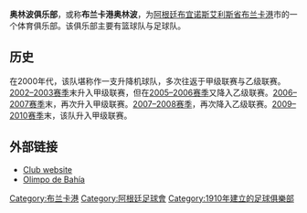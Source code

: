 {{noteTA|G1=足球|G2=南美球會}}
{{Football club infobox 
| clubname  = 奧林普
| image     = 
| fullname  = 奥林波俱乐部 
| nickname  = ''Aurinegro'' (金黑)
| founded   = 1910年10月15日
| city      = [[阿根廷|阿根廷]][[布宜诺斯艾利斯省|布宜诺斯艾利斯省]][[布兰卡港|布兰卡港]]
| ground    = Roberto Natalio Carminatti体育场
| capacity  = 20.000
| chairman  = Alfredo Dagna
| manager   = Mario Sciacqua
| league    = [[阿根廷足球乙級聯賽|阿根廷足球乙級聯賽]]
| season    = 2017–18
| position  = 阿甲，第 28 位（降級）
| website   = http://www.clubolimpo.com/
|pattern_la1      = _olimpo1617h
|pattern_b1       = _olimpo1617h
|pattern_ra1      = _olimpo1617h
|pattern_sh1      = _olimpo1617h
|pattern_so1      =_olimpo
|leftarm1         = 000000
|body1            = 000000
|rightarm1        = 000000
|shorts1          = 000000
|socks1           = 000000
|pattern_la2      = _olimpo1617a
|pattern_b2       = _olimpo1617a
|pattern_ra2      = _olimpo1617a
|pattern_sh2      = _olimpo1617a
|pattern_so2      = _olimpo2
|leftarm2         = FFFFFF
|body2            = FFFFFF
|rightarm2        = FFFFFF
|shorts2          = FFFFFF
|socks2           = FFFFFF
}}
'''奥林波俱乐部'''，或称'''布兰卡港奥林波'''，为[[阿根廷|阿根廷]][[布宜诺斯艾利斯省|布宜诺斯艾利斯省]][[布兰卡港|布兰卡港]]市的一个体育俱乐部。该俱乐部主要有篮球队与足球队。

== 历史 ==
在2000年代，该队堪称作一支升降机球队，多次往返于甲级联赛与乙级联赛。[[阿根廷足球乙级联赛2002–2003赛季|2002–2003赛季]]末升入甲级联赛，但在[[阿根廷足球甲级联赛2005–2006赛季|2005–2006赛季]]又降入乙级联赛。[[阿根廷足球乙级联赛2006–2007赛季|2006–2007赛季]]末，再次升入甲级联赛。[[阿根廷足球甲级联赛2007–2008赛季|2007–2008赛季]]，再次降入乙级联赛。[[阿根廷足球乙级联赛2009–2010赛季|2009–2010赛季]]末，该队升入甲级联赛。

==外部链接==
*[http://www.clubolimpo.com/ Club website] {{Wayback|url=http://www.clubolimpo.com/ |date=20140325064537 }} {{es}}
*[https://web.archive.org/web/20110202165333/http://www.olimpodebahia.com.ar/ Olimpo de Bahía] {{es}}

[[Category:布兰卡港|Category:布兰卡港]]
[[Category:阿根廷足球會|Category:阿根廷足球會]]
[[Category:1910年建立的足球俱樂部|Category:1910年建立的足球俱樂部]]